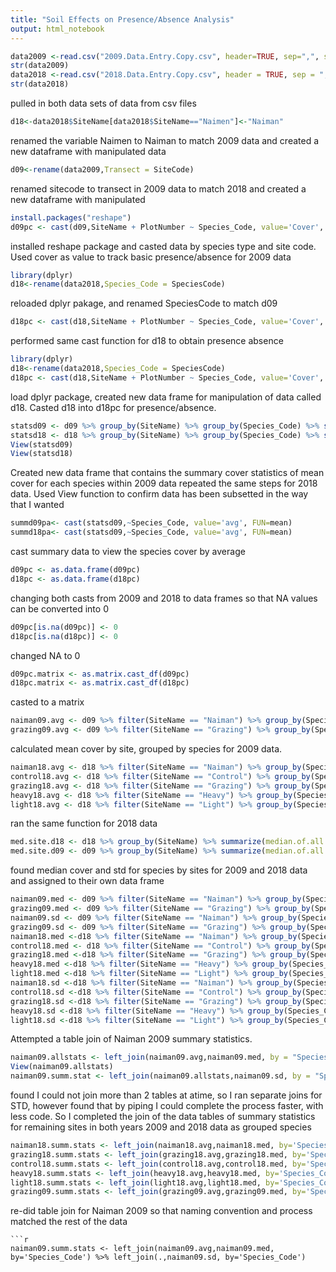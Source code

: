 ```yaml
---
title: "Soil Effects on Presence/Absence Analysis"
output: html_notebook
---
```

```r
data2009 <-read.csv("2009.Data.Entry.Copy.csv", header=TRUE, sep=",", stringsAsFactors = FALSE)
str(data2009)
data2018 <-read.csv("2018.Data.Entry.Copy.csv", header = TRUE, sep = ",",stringsAsFactors = FALSE)
str(data2018)

```
pulled in both data sets of data from csv files 
```r
d18<-data2018$SiteName[data2018$SiteName=="Naimen"]<-"Naiman"

```
renamed the variable Naimen to Naiman to match 2009 data and created a new dataframe with manipulated data
```r
d09<-rename(data2009,Transect = SiteCode)
```
renamed sitecode to transect in 2009 data to match 2018 and created a new dataframe with manipulated 
```r
install.packages("reshape")
d09pc <- cast(d09,SiteName + PlotNumber ~ Species_Code, value='Cover', FUN=mean)

```
installed reshape package and casted data by species type and site code. Used cover as value to track basic presence/absence for 2009 data
```r
library(dplyr)
d18<-rename(data2018,Species_Code = SpeciesCode)
```
reloaded dplyr pakage, and renamed SpeciesCode to match d09 
```r
d18pc <- cast(d18,SiteName + PlotNumber ~ Species_Code, value='Cover', FUN=mean)
```
performed same cast function for d18 to obtain presence absence 
```r
library(dplyr)
d18<-rename(data2018,Species_Code = SpeciesCode)
d18pc <- cast(d18,SiteName + PlotNumber ~ Species_Code, value='Cover', FUN=mean)
```
load dplyr package, created new data frame for manipulation of data called d18. Casted d18 into d18pc for presence/absence. 
```r
statsd09 <- d09 %>% group_by(SiteName) %>% group_by(Species_Code) %>% summarize(avg = mean(Cover))
statsd18 <- d18 %>% group_by(SiteName) %>% group_by(Species_Code) %>% summarize(avg = mean(Cover))
View(statsd09)
View(statsd18)
```
Created new data frame that contains the summary cover statistics of mean cover for each species within 2009 data 
repeated the same steps for 2018 data. Used View function to confirm data has been subsetted in the way that I wanted
```r
summd09pa<- cast(statsd09,~Species_Code, value='avg', FUN=mean)
summd18pa<- cast(statsd09,~Species_Code, value='avg', FUN=mean)
```
cast summary data to view the species cover by average 
```r
d09pc <- as.data.frame(d09pc)
d18pc <- as.data.frame(d18pc)
```
changing both casts from 2009 and 2018 to data frames so that NA values can be converted into 0
```r
d09pc[is.na(d09pc)] <- 0
d18pc[is.na(d18pc)] <- 0
```
changed NA to 0
```r
d09pc.matrix <- as.matrix.cast_df(d09pc)
d18pc.matrix <- as.matrix.cast_df(d18pc)
```
casted to a matrix 
```r
naiman09.avg <- d09 %>% filter(SiteName == "Naiman") %>% group_by(Species_Code) %>% summarise(avg = mean(Cover))
grazing09.avg <- d09 %>% filter(SiteName == "Grazing") %>% group_by(Species_Code) %>% summarise(avg = mean(Cover))
```
calculated mean cover by site, grouped by species for 2009 data. 
```r
naiman18.avg <- d18 %>% filter(SiteName == "Naiman") %>% group_by(Species_Code) %>% summarise(avg = mean(Cover))
control18.avg <- d18 %>% filter(SiteName == "Control") %>% group_by(Species_Code) %>% summarise(avg = mean(Cover))
grazing18.avg <- d18 %>% filter(SiteName == "Grazing") %>% group_by(Species_Code) %>% summarise(avg = mean(Cover))
heavy18.avg <- d18 %>% filter(SiteName == "Heavy") %>% group_by(Species_Code) %>% summarise(avg = mean(Cover))
light18.avg <- d18 %>% filter(SiteName == "Light") %>% group_by(Species_Code) %>% summarise(avg = mean(Cover))
```
ran the same function for 2018 data 
```r
med.site.d18 <- d18 %>% group_by(SiteName) %>% summarize(median.of.all.sites = median(Cover))
med.site.d09 <- d09 %>% group_by(SiteName) %>% summarize(median.of.all.sites = median(Cover))
```

found median cover and std for species by sites for 2009 and 2018 data and assigned to their own data frame 
```r
naiman09.med <- d09 %>% filter(SiteName == "Naiman") %>% group_by(Species_Code) %>% summarise(med = median(Cover))
grazing09.med <- d09 %>% filter(SiteName == "Grazing") %>% group_by(Species_Code) %>% summarise(med = median(Cover))
naiman09.sd <- d09 %>% filter(SiteName == "Naiman") %>% group_by(Species_Code) %>% summarise(std = sd(Cover))
grazing09.sd <- d09 %>% filter(SiteName == "Grazing") %>% group_by(Species_Code) %>% summarise(std = sd(Cover))
naiman18.med <-d18 %>% filter(SiteName == "Naiman") %>% group_by(Species_Code) %>% summarise(med = median(Cover))
control18.med <- d18 %>% filter(SiteName == "Control") %>% group_by(Species_Code) %>% summarise(med = median(Cover))
grazing18.med <-d18 %>% filter(SiteName == "Grazing") %>% group_by(Species_Code) %>% summarise(med = median(Cover))
heavy18.med <-d18 %>% filter(SiteName == "Heavy") %>% group_by(Species_Code) %>% summarise(med = median(Cover))
light18.med <-d18 %>% filter(SiteName == "Light") %>% group_by(Species_Code) %>% summarise(med = median(Cover))
naiman18.sd <-d18 %>% filter(SiteName == "Naiman") %>% group_by(Species_Code) %>% summarise(std = sd(Cover))
control18.sd <-d18 %>% filter(SiteName == "Control") %>% group_by(Species_Code) %>% summarise(std = sd(Cover))
grazing18.sd <-d18 %>% filter(SiteName == "Grazing") %>% group_by(Species_Code) %>% summarise(std = sd(Cover))
heavy18.sd <-d18 %>% filter(SiteName == "Heavy") %>% group_by(Species_Code) %>% summarise(std = sd(Cover))
light18.sd <-d18 %>% filter(SiteName == "Light") %>% group_by(Species_Code) %>% summarise(std = sd(Cover))
```
Attempted a table join of Naiman 2009 summary statistics. 
```r
naiman09.allstats <- left_join(naiman09.avg,naiman09.med, by = "Species_Code")
View(naiman09.allstats)
naiman09.summ.stat <- left_join(naiman09.allstats,naiman09.sd, by = "Species_Code")
```
found I could not join more than 2 tables at atime, so I ran separate joins for STD, however found that by piping I could complete the process faster, with less code. So I completed the join of the data tables of summary statistics for remaining sites in both years 2009 and 2018 data as grouped species 
```r
naiman18.summ.stats <- left_join(naiman18.avg,naiman18.med, by='Species_Code') %>% left_join(.,naiman18.sd, by='Species_Code')
grazing18.summ.stats <- left_join(grazing18.avg,grazing18.med, by='Species_Code') %>% left_join(.,grazing18.sd, by='Species_Code')
control18.summ.stats <- left_join(control18.avg,control18.med, by='Species_Code') %>% left_join(.,control18.sd, by='Species_Code')
heavy18.summ.stats <- left_join(heavy18.avg,heavy18.med, by='Species_Code') %>% left_join(.,heavy18.sd, by='Species_Code')
light18.summ.stats <- left_join(light18.avg,light18.med, by='Species_Code') %>% left_join(.,light18.sd, by='Species_Code')
grazing09.summ.stats <- left_join(grazing09.avg,grazing09.med, by='Species_Code') %>% left_join(.,grazing09.sd, by='Species_Code')
```
re-did table join for Naiman 2009 so that naming convention and process matched the rest of the data 
```
```r
naiman09.summ.stats <- left_join(naiman09.avg,naiman09.med, by='Species_Code') %>% left_join(.,naiman09.sd, by='Species_Code')
```


